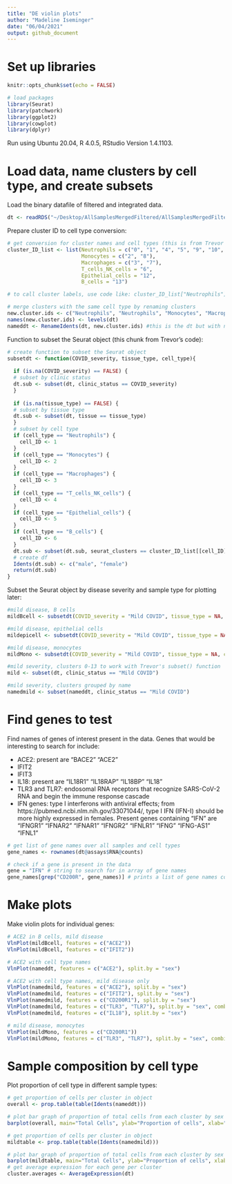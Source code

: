 ```yaml
---
title: "DE violin plots"
author: "Madeline Iseminger"
date: "06/04/2021"
output: github_document
---
```

# Set up libraries

```r
knitr::opts_chunk$set(echo = FALSE)

# load packages
library(Seurat)
library(patchwork)
library(ggplot2)
library(cowplot)
library(dplyr)
```
Run using Ubuntu 20.04, R 4.0.5, RStudio Version 1.4.1103. 

# Load data, name clusters by cell type, and create subsets

Load the binary datafile of filtered and integrated data.
```r
dt <- readRDS("~/Desktop/AllSamplesMergedFiltered/AllSamplesMergedFiltered")
```

Prepare cluster ID to cell type conversion:
```r
# get conversion for cluster names and cell types (this is from Trevor's code)
cluster_ID_list <- list(Neutrophils = c("0", "1", "4", "5", "9", "10", "11"),
                        Monocytes = c("2", "8"), 
                        Macrophages = c("3", "7"), 
                        T_cells_NK_cells = "6", 
                        Epithelial_cells = "12", 
                        B_cells = "13")

# to call cluster labels, use code like: cluster_ID_list["Neutrophils"] or cluster_ID_list$Neutrophils

# merge clusters with the same cell type by renaming clusters
new.cluster.ids <- c("Neutrophils", "Neutrophils", "Monocytes", "Macrophages", "Neutrophils", "Neutrophils", "T_cells_NK_cells", "Macrophages", "Monocytes", "Neutrophils", "Neutrophils", "Neutrophils", "Epithelial_cells", "B_cells")
names(new.cluster.ids) <- levels(dt)
nameddt <- RenameIdents(dt, new.cluster.ids) #this is the dt but with names clustered
```

Function to subset the Seurat object (this chunk from Trevor's code):

```r
# create function to subset the Seurat object 
subsetdt <- function(COVID_severity, tissue_type, cell_type){
  
  if (is.na(COVID_severity) == FALSE) {
  # subset by clinic status
  dt.sub <- subset(dt, clinic_status == COVID_severity)
  }
  
  if (is.na(tissue_type) == FALSE) {
  # subset by tissue type
  dt.sub <- subset(dt, tissue == tissue_type)
  }
  # subset by cell type
  if (cell_type == "Neutrophils") {
    cell_ID <- 1
  }
  if (cell_type == "Monocytes") {
    cell_ID <- 2
  }
  if (cell_type == "Macrophages") {
    cell_ID <- 3
  }
  if (cell_type == "T_cells_NK_cells") {
    cell_ID <- 4
  }
  if (cell_type == "Epithelial_cells") {
    cell_ID <- 5
  }
  if (cell_type == "B_cells") {
    cell_ID <- 6
  }
  dt.sub <- subset(dt.sub, seurat_clusters == cluster_ID_list[[cell_ID]])
  # create df
  Idents(dt.sub) <- c("male", "female")
  return(dt.sub)
}
```

  
Subset the Seurat object by disease severity and sample type for plotting later:
```r
#mild disease, B cells
mildBcell <- subsetdt(COVID_severity = "Mild COVID", tissue_type = NA, cell_type = "B_cells")

#mild disease, epithelial cells
mildepicell <- subsetdt(COVID_severity = "Mild COVID", tissue_type = NA, cell_type = "Epithelial_cells")

#mild disease, monocytes
mildMono <- subsetdt(COVID_severity = "Mild COVID", tissue_type = NA, cell_type = "Monocytes")

#mild severity, clusters 0-13 to work with Trevor's subset() function
mild <- subset(dt, clinic_status == "Mild COVID")

#mild severity, clusters grouped by name
namedmild <- subset(nameddt, clinic_status == "Mild COVID")
```

# Find genes to test

Find names of genes of interest present in the data.  Genes that would be interesting to search for include:

- ACE2: present are "BACE2" "ACE2" 
- IFIT2
- IFIT3
- IL18: present are "IL18R1"  "IL18RAP" "IL18BP"  "IL18"
- TLR3 and TLR7: endosomal RNA receptors that recognize SARS-CoV-2 RNA and begin the immune response cascade
- IFN genes: type I interferons with antiviral effects; from https://pubmed.ncbi.nlm.nih.gov/33071044/, type I IFN (IFN-I) should be more highly expressed in females. Present genes containing "IFN" are "IFNGR1" "IFNAR2" "IFNAR1" "IFNGR2" "IFNLR1" "IFNG" "IFNG-AS1" "IFNL1"

```r
# get list of gene names over all samples and cell types
gene_names <- rownames(dt@assays$RNA@counts)

# check if a gene is present in the data
gene = "IFN" # string to search for in array of gene names
gene_names[grep("CD200R", gene_names)] # prints a list of gene names containing that string
```

# Make plots 
Make violin plots for individual genes:
```r
# ACE2 in B cells, mild disease
VlnPlot(mildBcell, features = c("ACE2"))
VlnPlot(mildBcell, features = c("IFIT2"))

# ACE2 with cell type names
VlnPlot(nameddt, features = c("ACE2"), split.by = "sex")

# ACE2 with cell type names, mild disease only
VlnPlot(namedmild, features = c("ACE2"), split.by = "sex")
VlnPlot(namedmild, features = c("IFIT2"), split.by = "sex")
VlnPlot(namedmild, features = c("CD200R1"), split.by = "sex")
VlnPlot(namedmild, features = c("TLR3", "TLR7"), split.by = "sex", combine = FALSE)
VlnPlot(namedmild, features = c("IL18"), split.by = "sex")

# mild disease, monocytes
VlnPlot(mildMono, features = c("CD200R1"))
VlnPlot(mildMono, features = c("TLR3", "TLR7"), split.by = "sex", combine = FALSE)
```
# Sample composition by cell type
Plot proportion of cell type in different sample types:
```r
# get proportion of cells per cluster in object
overall <- prop.table(table(Idents(nameddt)))

# plot bar graph of proportion of total cells from each cluster by sex (BAL only)
barplot(overall, main="Total Cells", ylab="Proportion of cells", xlab="Cell Type", las=2, main = "All Cells")

# get proportion of cells per cluster in object
mildtable <- prop.table(table(Idents(namedmild)))

# plot bar graph of proportion of total cells from each cluster by sex (BAL only)
barplot(mildtable, main="Total Cells", ylab="Proportion of cells", xlab="Cell Type", las=2, main = "Mild COVID")
# get average expression for each gene per cluster
cluster.averages <- AverageExpression(dt)
```
